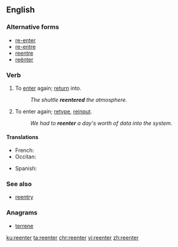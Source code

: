 ==English==

===Alternative forms===
* [[re-enter]]
* [[re-entre]] {{qualifier|archaic}}
* [[reentre]] {{qualifier|archaic}}
* [[reënter]]

===Verb===
{{en-verb}}

# {{context|transitive|lang=en}} To [[enter]] again; [[return]] into.
#: ''The shuttle '''reentered''' the atmosphere.''
# {{context|transitive|computing|lang=en}} To enter again; [[retype]], [[reinput]].
#: ''We had to '''reenter''' a day's worth of data into the system.''

====Translations====
{{trans-top|to enter again}}
* French: {{t+|fr|rentrer}}
* Occitan: {{t|oc|rintrar}}
{{trans-mid}}
* Spanish: {{t|es|reingresar}}
{{trans-bottom}}

{{trans-top|(computing) to enter again}}
{{trans-mid}}
{{trans-bottom}}

===See also===
* [[reentry]]

===Anagrams===
* [[terrene#English|terrene]]

[[ku:reenter]]
[[ta:reenter]]
[[chr:reenter]]
[[vi:reenter]]
[[zh:reenter]]